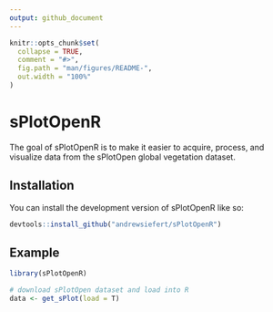 ```yaml
---
output: github_document
---
```


<!-- README.md is generated from README.Rmd. Please edit that file -->

```r
knitr::opts_chunk$set(
  collapse = TRUE,
  comment = "#>",
  fig.path = "man/figures/README-",
  out.width = "100%"
)
```

# sPlotOpenR

<!-- badges: start -->
<!-- badges: end -->

The goal of sPlotOpenR is to make it easier to acquire, process, and visualize data from the sPlotOpen global vegetation dataset.

## Installation

You can install the development version of sPlotOpenR like so:

``` r
devtools::install_github("andrewsiefert/sPlotOpenR")
```

## Example

```r
library(sPlotOpenR)

# download sPlotOpen dataset and load into R
data <- get_sPlot(load = T)

```

